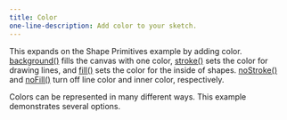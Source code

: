 ---
title: Color
one-line-description: Add color to your sketch.
---

This expands on the Shape Primitives example by adding
color.
<a href="https://p5js.org/reference/#/p5/background" target="_blank">background()</a>
fills the canvas with one color,
<a href="https://p5js.org/reference/#/p5/stroke" target="_blank">stroke()</a>
sets the color for drawing lines, and
<a href="https://p5js.org/reference/#/p5/fill" target="_blank">fill()</a>
sets the color for the inside of shapes.
<a href="https://p5js.org/reference/#/p5/noFill" target="_blank">noStroke()</a> and
<a href="https://p5js.org/reference/#/p5/noFill" target="_blank">noFill()</a>
turn off line color and inner color, respectively.

Colors can be represented in many different ways. This example demonstrates several options.